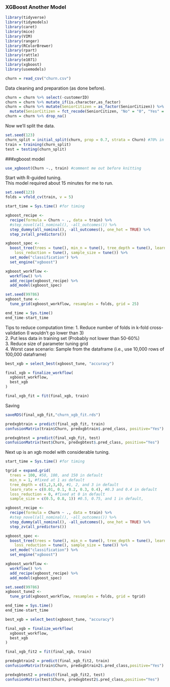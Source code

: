 ### XGBoost Another Model

```{r}
library(tidyverse)
library(tidymodels)
library(caret)
library(mice)
library(VIM)
library(ranger)
library(RColorBrewer)
library(rpart)
library(rattle)
library(e1071)
library(xgboost)
library(usemodels)
```

```{r}
churn = read_csv("churn.csv")
```

Data cleaning and preparation (as done before).  
```{r}
churn = churn %>% select(-customerID)
churn = churn %>% mutate_if(is.character,as_factor)
churn = churn %>% mutate(SeniorCitizen = as_factor(SeniorCitizen)) %>%
  mutate(SeniorCitizen = fct_recode(SeniorCitizen, "No" = "0", "Yes" = "1"))
churn = churn %>% drop_na()
```

Now we'll split the data.   
```{r}
set.seed(123) 
churn_split = initial_split(churn, prop = 0.7, strata = Churn) #70% in training
train = training(churn_split)
test = testing(churn_split)
```

###xgboost model
```{r}
use_xgboost(Churn ~., train) #comment me out before knitting
```

Start with R-guided tuning.  
This model required about 15 minutes for me to run.  
```{r}
set.seed(123)
folds = vfold_cv(train, v = 5)
```

```{r}
start_time = Sys.time() #for timing

xgboost_recipe <- 
  recipe(formula = Churn ~ ., data = train) %>% 
  #step_novel(all_nominal(), -all_outcomes()) %>% 
  step_dummy(all_nominal(), -all_outcomes(), one_hot = TRUE) %>% 
  step_zv(all_predictors()) 

xgboost_spec <- 
  boost_tree(trees = tune(), min_n = tune(), tree_depth = tune(), learn_rate = tune(), 
    loss_reduction = tune(), sample_size = tune()) %>% 
  set_mode("classification") %>% 
  set_engine("xgboost") 

xgboost_workflow <- 
  workflow() %>% 
  add_recipe(xgboost_recipe) %>% 
  add_model(xgboost_spec) 

set.seed(99786)
xgboost_tune <-
  tune_grid(xgboost_workflow, resamples = folds, grid = 25)

end_time = Sys.time()
end_time-start_time
```
Tips to reduce computation time:
1. Reduce number of folds in k-fold cross-validation (I wouldn't go lower than 3)  
2. Put less data in training set (Probably not lower than 50-60%)  
3. Reduce size of parameter tuning grid  
4. Worst case scenario: Sample from the dataframe (i.e., use 10,000 rows of 100,000 dataframe)  

```{R}
best_xgb = select_best(xgboost_tune, "accuracy")

final_xgb = finalize_workflow(
  xgboost_workflow,
  best_xgb
)

final_xgb_fit = fit(final_xgb, train)
```

Saving
```{r}
saveRDS(final_xgb_fit,"churn_xgb_fit.rds")
```

```{r}
predxgbtrain = predict(final_xgb_fit, train)
confusionMatrix(train$Churn, predxgbtrain$.pred_class, positive="Yes")
```

```{r}
predxgbtest = predict(final_xgb_fit, test)
confusionMatrix(test$Churn, predxgbtest$.pred_class, positive="Yes")
```

Next up is an xgb model with considerable tuning.  
```{r}
start_time = Sys.time() #for timing

tgrid = expand.grid(
  trees = 100, #50, 100, and 150 in default 
  min_n = 1, #fixed at 1 as default 
  tree_depth = c(1,2,3,4), #1, 2, and 3 in default 
  learn_rate = c(0.01, 0.1, 0.2, 0.3, 0.4), #0.3 and 0.4 in default 
  loss_reduction = 0, #fixed at 0 in default 
  sample_size = c(0.5, 0.8, 1)) #0.5, 0.75, and 1 in default, 

xgboost_recipe <- 
  recipe(formula = Churn ~ ., data = train) %>% 
  #step_novel(all_nominal(), -all_outcomes()) %>% 
  step_dummy(all_nominal(), -all_outcomes(), one_hot = TRUE) %>% 
  step_zv(all_predictors()) 

xgboost_spec <- 
  boost_tree(trees = tune(), min_n = tune(), tree_depth = tune(), learn_rate = tune(), 
    loss_reduction = tune(), sample_size = tune()) %>% 
  set_mode("classification") %>% 
  set_engine("xgboost") 

xgboost_workflow <- 
  workflow() %>% 
  add_recipe(xgboost_recipe) %>% 
  add_model(xgboost_spec) 

set.seed(99786)
xgboost_tune2 <-
  tune_grid(xgboost_workflow, resamples = folds, grid = tgrid)

end_time = Sys.time()
end_time-start_time
```
```{R}
best_xgb = select_best(xgboost_tune, "accuracy")

final_xgb = finalize_workflow(
  xgboost_workflow,
  best_xgb
)

final_xgb_fit2 = fit(final_xgb, train)
```

```{r}
predxgbtrain2 = predict(final_xgb_fit2, train)
confusionMatrix(train$Churn, predxgbtrain2$.pred_class,positive="Yes")
```

```{r}
predxgbtest2 = predict(final_xgb_fit2, test)
confusionMatrix(test$Churn, predxgbtest2$.pred_class,positive="Yes")
```

